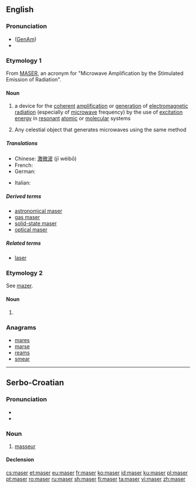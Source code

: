 {{also|MASER|Maser}}
==English==
{{wikipedia}}

===Pronunciation===
* ([[GenAm]]) {{IPA|/ˈmeɪzɚ/}}
* {{rhymes|eɪzə(r)}}

===Etymology 1===
From [[MASER]], an acronym for "Microwave Amplification by the Stimulated Emission of Radiation".

====Noun====
{{en-noun}}

# {{context|physics|lang=en}} a device for the [[coherent]] [[amplification]] or [[generation]] of [[electromagnetic radiation]] (especially of [[microwave]] frequency) by the use of [[excitation energy]] in [[resonant]] [[atomic]] or [[molecular]] systems
# {{context|astronomy|lang=en}} Any celestial object that generates microwaves using the same method

=====Translations=====
{{trans-top|beam of microwaves}}
* Chinese: [[激微波]] (jī wéibō)
* French: {{t+|fr|maser|m}}
* German: {{t|de|Maser|m}}
{{trans-mid}}
* Italian: {{t|it|maser|m}}
{{trans-bottom}}

=====Derived terms=====
* [[astronomical maser]]
* [[gas maser]]
* [[solid-state maser]]
* [[optical maser]]

=====Related terms=====
* [[laser]]

===Etymology 2===
See [[mazer]].

====Noun====
{{en-noun}}

# {{obsolete spelling of|mazer}}

===Anagrams===
* [[mares#English|mares]]
* [[marse#English|marse]]
* [[reams#English|reams]]
* [[smear#English|smear]]

----

==Serbo-Croatian==

===Pronunciation===
* {{IPA|/mǎseːr/|lang=sh}}
* {{hyphenation|ma|ser|lang=sh}}

===Noun===
{{sh-noun|g=m|head=màsēr|r|масер|ма̀се̄р}}

# [[masseur]]

====Declension====
{{sh-decl-noun
|màsēr|maseri
|maséra|masera
|maseru|maserima
|masera|masere
|maseru|maseri
|maseru|maserima
|maserom|maserima
}}

[[cs:maser]]
[[et:maser]]
[[eu:maser]]
[[fr:maser]]
[[ko:maser]]
[[id:maser]]
[[ku:maser]]
[[pl:maser]]
[[pt:maser]]
[[ro:maser]]
[[ru:maser]]
[[sh:maser]]
[[fi:maser]]
[[ta:maser]]
[[vi:maser]]
[[zh:maser]]